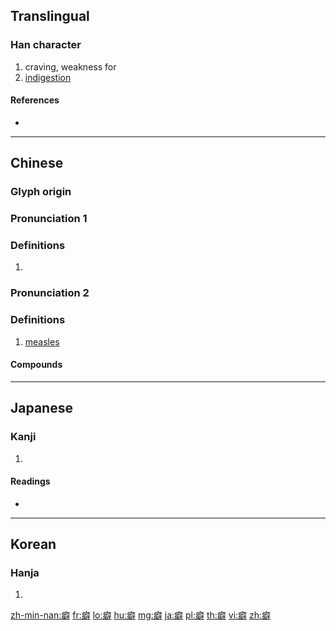 {{character info/new}}
==Translingual==

===Han character===
{{Han char|rn=104|rad=疒|as=13|sn=18|four=00141|canj=KSRJ}}

# craving, weakness for
# [[indigestion]]

====References====
* {{Han ref|kx=0781.210|dkj=22550|dj=1191.040|hdz=42700.200|uh=7656|ud=30294|bh=C27D|bd=49789}}

----

==Chinese==
{{zh-forms}}

===Glyph origin===
{{Han etym}}

===Pronunciation 1===
{{zh-pron
|m=pǐ
|c=pik1
|mn=qz:phiak/xm,zz:phek/phiah
|mn_note=phiak/phek - literary; phiah - vernacular
|mc=y
|oc=y
|cat=
}}

===Definitions===
{{zh-hanzi}}

# {{rfdef|zh}}

===Pronunciation 2===
{{zh-pron
|m=
|c=
|mn=phia̍h
|mc=y
|oc=y
|cat=
}}

===Definitions===
{{zh-hanzi}}

# [[measles]]

====Compounds====
{{zh-der|周郎癖|嗜痂之癖|嗜痂成癖|地癖|季常癖|怪癖|惡癖|潔癖|煙霞癖|痃癖|痼癖|癖嗜|癖好|癖性|癖氣|盤龍癖|筆癖}}

----

==Japanese==

===Kanji===
{{ja-kanji|grade=c|rs=疒13}}

# {{defn|lang=ja|sort=疒13}}

====Readings====
* {{ja-readings|on=[[へき]] (heki)|kun=[[くせ]] (kuse)|nanori=}}

----

==Korean==

===Hanja===
{{ko-hanja|hangeul=벽|eumhun=|rv=byeok|mr=pyŏk|y=pyek}}

# {{defn|lang=ko|sort=疒13}}

[[zh-min-nan:癖]]
[[fr:癖]]
[[lo:癖]]
[[hu:癖]]
[[mg:癖]]
[[ja:癖]]
[[pl:癖]]
[[th:癖]]
[[vi:癖]]
[[zh:癖]]